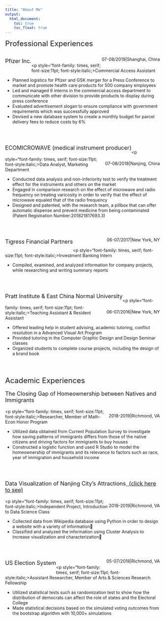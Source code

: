 ```yaml
---
title: "About Me"
output: 
  html_document:
    toc: true
    toc_float: true
---
```

<font size="5">Professional Experiences</font>

<span class="test">
<p style="font-size: large; float: left; display: inline-block;">Pfizer Inc.</p >
<p style="float: right; display: inline-block;">07-08/2019|Shanghai, China</p ></span>

<br><br>
<p style="font-family: times, serif; font-size:11pt; font-style:italic;>Commercial Access Assistant</p>
<ul>
<li>Planned logistics for Pfizer and GSK merger for a Press Conference to market and promote health care products for 500 company employees</li>
<li>Led and managed 6 interns in the commercial access department to communicate with other division to provide products to display during press conference</li>
<li>Evaluated advertisement slogan to ensure compliance with government requirements which was successfully approved</li>
<li>Devised a new database system to create a monthly budget for parcel delivery fees to reduce costs by 6%</li>
</ul>


<br><br>
<span class="test">
<p style="font-size: large; float: left; display: inline-block;">ECOMICROWAVE (medical instrument producer) </p >
<p style="float: right; display: inline-block;">07-08/2018|Nanjing, China</p ></span>
<br/><br>
<p style="font-family: times, serif; font-size:11pt; font-style:italic;>Data Analyst, Marketing Department</p>
<ul>
<li>Conducted data analysis and non-inferiority test to verify the treatment effect for the instruments and others on the market </li>
<li>Engaged in comparison research on the effect of microwave and radio frequency on treating varicosity in order to verify that the effect of microwave equaled that of the radio frequency </li>
<li>Designed and patented, with the research team, a pillbox that can offer automatic dispense and prevent medicine from being contaminated (Patent Registration Number:201821817693.3) </li>
</ul>


<br><br>
<span class="test">
<p style="font-size: large; float: left; display: inline-block;">Tigress Financial Partners </p >
<p style="float: right; display: inline-block;">06-07/2017|New York, NY</p ></span>

<br><br>
<p style="font-family: times, serif; font-size:11pt; font-style:italic;>Investment Banking Intern</p>
<ul>
<li>Compiled, examined, and analyzed information for company projects, while researching and writing summary reports</li>
</ul>



<br><br>
<span class="test">
<p style="font-size: large; float: left; display: inline-block;">Pratt Institute & East China Normal University</p >
<p style="float: right; display: inline-block;">06-07/2016|New York, NY</p ></span>
<br/><br>
<p style="font-family: times, serif; font-size:11pt; font-style:italic;>Teaching Assistant & Resident Assistant</p>
<ul>
<li>Offered leading help in student advising, academic tutoring, conflict resolution in a Advanced Visual Art Program</li>
<li>Provided tutoring in the Computer Graphic Design and Design Seminar classes</li>
<li>Organized students to complete course projects, including the design of a brand book</li>
</ul>

<br>
<br>
<br>
<font size="5">Academic Experiences</font>
<span class="test">
<p style="font-size: large; float: left; display: inline-block;">The Closing Gap of Homeownership between Natives and Immigrants </p >
<p style="float: right; display: inline-block;">2018-2019|Richmond, VA</p ></span>
<br/><br>
<p style="font-family: times, serif; font-size:11pt; font-style:italic;>Researcher, Member of Math-Econ Honor Program</p>
<ul>
<li>Utilized data obtained from Current Population Survey to investigate how saving patterns of immigrants differs from those of the native citizens and driving factors for immigrants to buy houses</li>
<li>Constructed a logistic function and used R Studio to model the homeownership of immigrants and its relevance to factors such as race, year of immigration and household income</li>
</ul>


<br><br>
<p style="font-size: large; float: left; display: inline-block;">Data Visualization of Nanjing City’s Attractions[&nbsp;&nbsp;(click here to see)](https://alambyhe.github.io/math289/index.html)</p >
<p style="float: right; display: inline-block;">2018-2019|Richmond, VA</p ></span>
<br/><br>
<p style="font-family: times, serif; font-size:11pt; font-style:italic;>Independent Project, Introduction to Data Science Class</p>
<ul>
<li>Collected data from Wikipedia database using Python in order to design a website with a variety of information</li>
<li>Classified and analyzed the information using Cluster Analysis to increase visualization and characterization</li>
</ul>


<br><br>
<p style="font-size: large; float: left; display: inline-block;">US Election System</p >
<p style="float: right; display: inline-block;">05-07/2018|Richmond, VA</p ></span>
<br/><br>
<p style="font-family: times, serif; font-size:11pt; font-style:italic;>Assistant Researcher, Member of Arts & Sciences Research Fellowship</p>
<ul>
<li>Utilized statistical tests such as randomization test to show how the distribution of democrats can affect the role of states and the Electoral College</li>
<li>Made statistical decisions based on the simulated voting outcomes from the bootstrap algorithm with 10,000+ simulations</li>
</ul>


